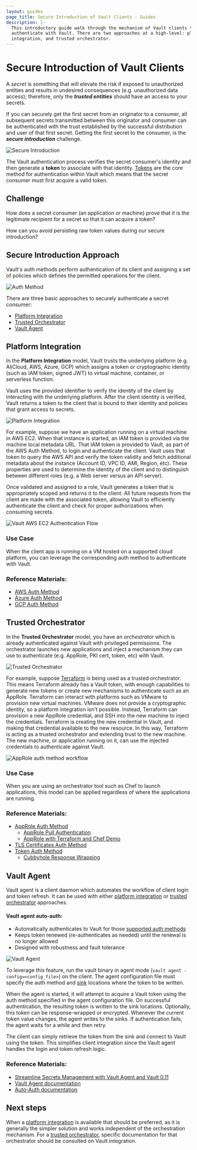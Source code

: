 ```yaml
---
layout: guides
page_title: Secure Introduction of Vault Clients - Guides
description: |-
  This introductory guide walk through the mechanism of Vault clients to
  authenticate with Vault. There are two approaches at a high-level: platform
  integration, and trusted orchestrator.
---
```


# Secure Introduction of Vault Clients

A _secret_ is something that will elevate the risk if exposed to unauthorized
entities and results in undesired consequences (e.g. unauthorized data access);
therefore, only the **_trusted entities_** should have an access to your
secrets.

If you can securely get the first secret from an originator to a consumer, all
subsequent secrets transmitted between this originator and consumer can be
authenticated with the trust established by the successful distribution and user
of that first secret. Getting the first secret to the consumer, is the **_secure
introduction_** challenge.

![Secure Introduction](/img/vault-secure-intro-1.png)

The Vault authentication process verifies the secret consumer's identity and
then generate a **token** to associate with that identity.
[Tokens](/vault/docs/concepts/tokens) are the core method for authentication
within Vault which means that the secret consumer must first acquire a valid
token.

## Challenge

How does a secret consumer (an application or machine) prove that it is the
legitimate recipient for a secret so that it can acquire a token?

How can you avoid persisting raw token values during our secure
introduction?

## Secure Introduction Approach

Vault's auth methods perform authentication of its client and assigning a set of
policies which defines the permitted operations for the client.

![Auth Method](/img/vault-auth-method.png)

There are three basic approaches to securely authenticate a secret consumer:

- [Platform Integration](#platform-integration)
- [Trusted Orchestrator](#trusted-orchestrator)
- [Vault Agent](#vault-agent)

## Platform Integration

In the **Platform Integration** model, Vault trusts the underlying platform
(e.g. AliCloud, AWS, Azure, GCP) which assigns a token or cryptographic identity
(such as IAM token, signed JWT) to virtual machine, container, or serverless
function.

Vault uses the provided identifier to verify the identity of the client by
interacting with the underlying platform. After the client identity is verified,
Vault returns a token to the client that is bound to their identity and policies
that grant access to secrets.

![Platform Integration](/img/vault-secure-intro-2.png)

For example, suppose we have an application running on a virtual machine in AWS
EC2. When that instance is started, an IAM token is provided via the machine
local metadata URL. That IAM token is provided to Vault, as part of the AWS Auth
Method, to login and authenticate the client. Vault uses that token to query the
AWS API and verify the token validity and fetch additional metadata about the
instance (Account ID, VPC ID, AMI, Region, etc). These properties are used to
determine the identity of the client and to distinguish between different roles
(e.g. a Web server versus an API server).

Once validated and assigned to a role, Vault generates a token that is
appropriately scoped and returns it to the client. All future requests from the
client are made with the associated token, allowing Vault to efficiently
authenticate the client and check for proper authorizations when consuming
secrets.

![Vault AWS EC2 Authentication Flow](/img/vault-aws-ec2-auth-flow.png)

### Use Case

When the client app is running on a VM hosted on a supported cloud platform, you
can leverage the corresponding auth method to authenticate with Vault.

### Reference Materials:

- [AWS Auth Method](/vault/docs/auth/aws)
- [Azure Auth Method](/vault/docs/auth/azure)
- [GCP Auth Method](/vault/docs/auth/gcp)

## Trusted Orchestrator

In the **Trusted Orchestrator** model, you have an _orchestrator_ which is
already authenticated against Vault with privileged permissions. The
orchestrator launches new applications and inject a mechanism they can use to
authenticate (e.g. AppRole, PKI cert, token, etc) with Vault.

![Trusted Orchestrator](/img/vault-secure-intro-3.png)

For example, suppose [Terraform](https://www.terraform.io/) is being used as a
trusted orchestrator. This means Terraform already has a Vault token, with
enough capabilities to generate new tokens or create new mechanisms to
authenticate such as an AppRole. Terraform can interact with platforms such as
VMware to provision new virtual machines. VMware does not provide a
cryptographic identity, so a platform integration isn't possible. Instead,
Terraform can provision a new AppRole credential, and SSH into the new machine
to inject the credentials. Terraform is creating the new credential in Vault,
and making that credential available to the new resource. In this way, Terraform
is acting as a trusted orchestrator and extending trust to the new machine. The
new machine, or application running on it, can use the injected credentials to
authenticate against Vault.

![AppRole auth method workflow](/img/vault-secure-intro-4.png)

### Use Case

When you are using an orchestrator tool such as Chef to launch applications,
this model can be applied regardless of where the applications are running.

### Reference Materials:

- [AppRole Auth Method](/vault/docs/auth/approle)
  - [AppRole Pull Authentication](/guides/identity/authentication)
  - [AppRole with Terraform and Chef Demo](/guides/identity/approle-trusted-entities)
- [TLS Certificates Auth Method](/vault/docs/auth/cert)
- [Token Auth Method](/vault/docs/auth/token)
  - [Cubbyhole Response Wrapping](/guides/secret-mgmt/cubbyhole)

## Vault Agent

Vault agent is a client daemon which automates the workflow of client login and
token refresh. It can be used with either [platform
integration](#platform-integration) or [trusted
orchestrator](#trusted-orchestrator) approaches.

#### Vault agent auto-auth:

- Automatically authenticates to Vault for those [supported auth methods](/vault/docs/agent/autoauth/methods)
- Keeps token renewed (re-authenticates as needed) until the renewal is no
  longer allowed
- Designed with robustness and fault tolerance

![Vault Agent](/img/vault-secure-intro-5.png)

To leverage this feature, run the vault binary in agent mode (`vault agent -config=<config_file>`) on the client. The agent configuration file must specify
the auth method and [sink](/vault/docs/agent/autoauth/sinks) locations
where the token to be written.

When the agent is started, it will attempt to acquire a Vault token using the
auth method specified in the agent configuration file. On successful
authentication, the resulting token is written to the sink locations.
Optionally, this token can be response-wrapped or encrypted. Whenever the
current token value changes, the agent writes to the sinks. If authentication
fails, the agent waits for a while and then retry.

The client can simply retrieve the token from the sink and connect to Vault
using the token. This simplifies client integration since the Vault agent
handles the login and token refresh logic.

### Reference Materials:

- [Streamline Secrets Management with Vault Agent and Vault 0.11](https://youtu.be/zDnIqSB4tyA)
- [Vault Agent documentation](/vault/docs/agent)
- [Auto-Auth documentation](/vault/docs/agent/autoauth)

## Next steps

When a [platform integration](#platform-integration) is available that should be
preferred, as it is generally the simpler solution and works independent of the
orchestration mechanism. For a [trusted orchestrator](#trusted-orchestrator),
specific documentation for that orchestrator should be consulted on Vault
integration.
